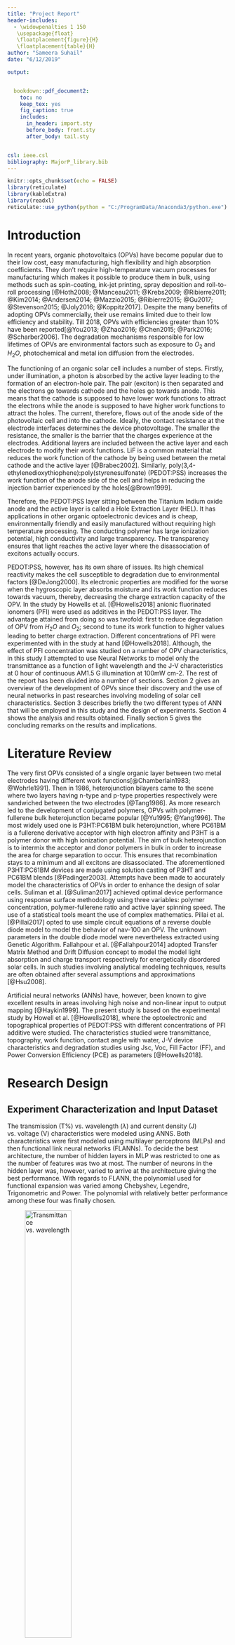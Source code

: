 ```yaml
---
title: "Project Report"
header-includes:
  - \widowpenalties 1 150
   \usepackage{float}
   \floatplacement{figure}{H}
   \floatplacement{table}{H}
author: "Sameera Suhail"
date: "6/12/2019"

output: 


  bookdown::pdf_document2:
    toc: no
    keep_tex: yes
    fig_caption: true
    includes:
      in_header: import.sty
      before_body: front.sty
      after_body: tail.sty


csl: ieee.csl
bibliography: MajorP_library.bib
---
```








```r
knitr::opts_chunk$set(echo = FALSE)
library(reticulate)
library(kableExtra)
library(readxl)
reticulate::use_python(python = "C:/ProgramData/Anaconda3/python.exe")
```



\newpage


# Introduction





In recent years, organic photovoltaics (OPVs) have become popular due to their low cost, easy manufacturing, high flexibility and high absorption coefficients. They don’t require high-temperature vacuum processes for manufacturing which makes it possible to produce them in bulk, using methods such as spin-coating, ink-jet printing, spray deposition and roll-to-roll processing [@Hoth2008; @Manceau2011; @Krebs2009; @Ribierre2011; @Kim2014; @Andersen2014; @Mazzio2015; @Ribierre2015; @Gu2017; @Stevenson2015; @Joly2016; @Koppitz2017]. Despite the many benefits of adopting OPVs commercially, their use remains limited due to their low efficiency and stability. Till 2018, OPVs with efficiencies greater than 10% have been reported[@You2013; @Zhao2016; @Chen2015; @Park2016; @Scharber2006]. The degradation mechanisms responsible for low lifetimes of OPVs are environmental factors such as exposure to $O_2$ and $H_2O$, photochemical and metal ion diffusion from the electrodes.


The functioning of an organic solar cell includes a number of steps. Firstly, under illumination, a photon is absorbed by the active layer leading to the formation of an electron-hole pair. The pair (exciton) is then separated and the electrons go towards cathode and the holes go towards anode. This means that the cathode is supposed to have lower work functions to attract the electrons while the anode is supposed to have higher work functions to attract the holes. The current, therefore, flows out of the anode side of the photovoltaic cell and into the cathode. Ideally, the contact resistance at the electrode interfaces determines the device photovoltage. The smaller the resistance, the smaller is the barrier that the charges experience at the electrodes. Additional layers are included between the active layer and each electrode to modify their work functions. LiF is a common material that reduces the work function of the cathode by being used between the metal cathode and the active layer [@Brabec2002]. Similarly, poly(3,4-ethylenedioxythiophene):poly(styrenesulfonate) (PEDOT:PSS) increases the work function of the anode side of the cell and helps in reducing the injection barrier experienced by the holes[@Brown1999].


Therefore, the PEDOT:PSS layer sitting between the Titanium Indium oxide anode and the active layer is called a Hole Extraction Layer (HEL). It has applications in other organic optoelectronic devices and is cheap, environmentally friendly and easily manufactured without requiring high temperature processing. The conducting polymer has large ionization potential, high conductivity and large transparency. The transparency ensures that light reaches the active layer where the disassociation of excitons actually occurs.


PEDOT:PSS, however, has its own share of issues. Its high chemical reactivity makes the cell susceptible to degradation due to environmental factors [@DeJong2000]. Its electronic properties are modified for the worse when the hygroscopic layer absorbs moisture and its work function reduces towards vacuum, thereby, decreasing the charge extraction capacity of the OPV. In the study by Howells et al. [@Howells2018] anionic fluorinated ionomers (PFI) were used as additives in the PEDOT:PSS layer. The advantage attained from doing so was twofold: first to reduce degradation of OPV from $H_2O$ and $O_2$; second to tune its work function to higher values leading to better charge extraction. Different concentrations of PFI were experimented with in the study at hand [@Howells2018]. Although, the effect of PFI concentration was studied on a number of OPV characteristics, in this study I attempted to use Neural Networks to model only the transmittance as a function of light wavelength and the J-V characteristics at 0 hour of continuous AM1.5 G illumination at 100mW cm-2.
The rest of the report has been divided into a number of sections. Section 2 gives an overview of the development of OPVs since their discovery and the use of neural networks in past researches involving modeling of solar cell characteristics. Section 3 describes briefly the two different types of ANN that will be employed in this study and the design of experiments. Section 4 shows the analysis and results obtained. Finally section 5 gives the concluding remarks on the results and implications.


# Literature Review
The very first OPVs consisted of a single organic layer between two metal electrodes having different work functions[@Chamberlain1983; @Wohrle1991]. Then in 1986, heterojunction bilayers came to the scene where two layers having n-type and p-type properties respectively were sandwiched between the two electrodes [@Tang1986]. As more research led to the development of conjugated polymers, OPVs with polymer-fullerene bulk heterojunction became popular [@Yu1995; @Yang1996]. The most widely used one is P3HT:PC61BM bulk heterojunction, where PC61BM is a fullerene derivative acceptor with high electron affinity and P3HT is a polymer donor with high ionization potential. The aim of bulk heterojunction  is to intermix the acceptor and donor polymers in bulk in order to increase the area for charge separation to occur. This ensures that recombination stays to a minimum and all excitons are disassociated. The aforementioned P3HT:PC61BM devices are made using solution casting of P3HT and PC61BM blends [@Padinger2003]. 
Attempts have been made to accurately model the characteristics of OPVs in order to enhance the design of solar cells. Suliman et al. [@Suliman2017] achieved optimal device performance using response surface methodology using three variables: polymer concentration, polymer-fullerene ratio and active layer spinning speed. The use of a statistical tools meant the use of complex mathematics. Pillai et al. [@Pillai2017] opted to use simple circuit equations of a reverse double diode model to model the behavior of nav-100 an OPV. The unknown parameters in the double diode model were nevertheless extracted using Genetic Algorithm. Fallahpour et al. [@Fallahpour2014] adopted Transfer Matrix Method and Drift Diffusion concept to model the model light absorption and charge transport respectively for energetically disordered solar cells. In such studies involving analytical modeling techniques, results are often obtained after several assumptions and approximations [@Hsu2008]. 


Artificial neural networks (ANNs) have, however, been known to give excellent results in areas involving high noise and non-linear input to output mapping [@Haykin1999]. The present study is based on the experimental study by Howell et al. [@Howells2018], where the optoelectronic and topographical properties of PEDOT:PSS with different concentrations of PFI additive were studied. The characteristics studied were transmittance, topography, work function, contact angle with water, J-V device characteristics and degradation studies using Jsc, Voc, Fill Factor (FF), and Power Conversion Efficiency (PCE) as parameters [@Howells2018]. 


# Research Design

## Experiment Characterization and Input Dataset
The transmission (T%) vs. wavelength ($\lambda$) and current density (J) vs. voltage (V) characteristics were modeled using ANNS. Both characteristics were first modeled using multilayer perceptrons (MLPs) and then functional link neural networks (FLANNs). To decide the best architecture, the number of hidden layers in MLP was restricted to one as the number of features was two at most. The number of neurons in the hidden layer was, however, varied to arrive at the architecture giving the best performance. With regards to FLANN, the polynomial used for functional expansion was varied among Chebyshev, Legendre, Trigonometric and Power. The polynomial with relatively better performance among these four was finally chosen. 

![Transmittance vs. wavelength \label{fig:transfig}](images\trans.jpg){ width=50% }









![Current Density vs. Voltage \label{fig:JVfig}](images\JV.jpg){ width=50% }





The two characteristics obtained experimentally in the parent study are shown in Figures \ref{fig:transfig} and \ref{fig:JVfig}.



The experiments for each characteristic were divided into two: one with a single input and a single output and the other one with two inputs (second one being the concentration of PFI) and one output. 

![Experiment Design \label{fig:blocks}](images\block.jpg){ width=100% }

Thus, depending on whether the characteristic is T% vs. $\lambda$ or J vs. V, the experiments were designed as shown in Figure \ref{fig:blocks}.


For the single-input experiments, the ANN is trained and tested using data corresponding to any one PFI concentration. The best-architecture is found using that concentration and the final ANN is used on the data for other concentrations. For the two-input experiments, all available data points are used for training and testing to find the best architecture. To judge the reliability of the final ANN, a new PFI concentration is given to the ANN to predict its transmittance/current density. True output values for this concentration are not known and therefore it is not possible to use performance metrics such as mean absolute error (MAE) etc. to judge its performance numerically. However, the graph corresponding to the new concentration is plotted on the existing figure obtained experimentally. The position of the new line with respect to other concentrations’ lines gives a rough idea about the accuracy and reliability of the ANN.


The numbers of samples to ANN for single-input experiments are between 26 and 27, while for two-input experiments they are 100 for J vs. V and 162 for T% vs. $\lambda$ respectively. In the case of FLANN, each feature was expanded into five features using a polynomial. The relatively low numbers of samples were split for training and testing into 70% and 30% of the total samples. This meant that the ANN was trained with as low as 19 samples. This limited the ANN from having a vast pool of examples to learn from.



## Multilayer Perceptron
Multilayer perceptrons are neural networks with one or more hidden layers between the input layer and output layer. Each layer is composed of a number of nodes or neurons which are processing units for the data they receive from the previous layer. The input layer doesn’t have a preceding layer and therefore accepts the data samples directly and has neurons equal to the number of features in the dataset. The neurons in the subsequent layers are connected to the previous layers’ neurons with connecting links, each associated with a number called weight. The weight multiples the output of a neuron and gives the multiplied value as an input to the next neuron, which then modifies the input according to its activation function.


![Multilayer Perceptron \label{fig:mlp}](images\mlp.jpg){ width=50% }

Figure \ref{fig:mlp} shows the general architecture of an ANN. A fully connected neuron network has no broken links between any two layers. The more number of features and more complex the pattern to be learned, the greater number of layers and neurons may be required. 
The neural network learns during the training phase where it accepts the training samples and outputs the predicted values using a set of randomly assigned weights. The predicted values are compared with the true values and the errors are used to slightly modify the weights. The network again outputs some values to be compared with true values, and to be used to again modify the weights in the direction of error reduction. This iterative process employs back propagation algorithm and stops when the network has converged i.e. the predicted and true values come sufficiently close numerically.

A number of training algorithms exist that can optimize the performance function. These optimizers are based on either the gradient of network performance or the Jacobian of errors. Modifications in these two classes of backpropagation algorithms result in a number of possible optimizers.


## Functional Link Neural Network
Functional link neural networks are single-neuron neural networks that have an additional block preceding the neuron for the purpose of functionally expanding the initial features. The number of features being supplied to the neuron increases by a factor equal to the number of polynomials being used for functional expansion. FLANNs are based on the Cover theorem which states that projecting the features into a higher dimensional space increases the probability of linearly separating the training samples. 

Therefore, if the input vector is: 


\begin{equation}
X = [x_1, x_2, \ldots x_n] \label{eq:vectoreq}
\end{equation}

Functional expansion will expand each individual variable of a sample into k variables. The final number of inputs to the neuron will then be $nk$

![Functional Link Neural Network \label{fig:flann}](images\flann.jpg){ width=100% }


Figure \ref{fig:flann} shows each of the two inputs being expanded by the means of functions $f_i$ where $i \in [0,1, \ldots k-1]$. In the present study, the functions used are Chebyshev, Legendre, Power and Trigonometric as given in Equations \ref{eq:Chebyshev}, \ref{eq:Legendre}, \ref{eq:power} and \ref{eq:Trig} respectively

\begin{equation}
X_i=[1,x_i,( 2x_i^2-1),( 4x_i^3-3x_i ),( 8x_i^4-8x_i^2+1)] \label{eq:Chebyshev}
\end{equation}


\begin{equation}
X_i=[1,x_i,( 3x_i^2-1)/2,( 5x_i^3-3x_i)/2,( 35x_i^4-30x_i^2+3)/8] \label{eq:Legendre}
\end{equation}


\begin{equation}
X_i=[1,x_i,x_i^2,x_i^3,x_i^4]\label{eq:power}
\end{equation}

\begin{equation}
X_i=[x_i,\cos x_i, \sin x_i,\cos 2\pi x_i,\sin 2\pi x_i] \label{eq:Trig}
\end{equation}


The purpose of using FLANNs is to reduce training time and make the prediction more computationally efficient. 


## Complexity Comaprison of FLANN and MLP
The complexity of FLANN is lower than that of MLP. The greater the difference in network sizes of MLP and FLANN, the greater will be the reduction in complexity. The steps that each epoch will undergo in the training process are:


* Feedforward calculations to produce the output
* Error Calculations for each layer
* Modification of weights and biases during backpropagation



To mathematically compare the computational complexities of MLP and FLANN, consider a FLANN with architecture ${G-K}$ where G is the number of input variables to the neuron and K is the number of outputs (one in this study). For the same prediction problem, the corresponding MLP has an architecture ${H-I-K}$ where H is the reduced number of input variables prior to functional expansion, I is the number of neurons in the hidden layer and K is the same as described above i.e. the number of outputs.




```r
df <- read_excel("TableCC.xlsx",
                            sheet = 1)
knitr::kable(df, caption="Computational Complexity")%>% row_spec(0,bold=TRUE) %>% 
kable_styling()

```

The comparison has been shown in Table \ref{tab:CompComplex}












\clearpage




# Results and Analysis




## Trasmittance Experiment 1.1

This experiment involved training the neural network with just the wavelengths and predicting the transmittance (%). The initial training was done on data corresponding to PFI concentration equal to 13.4. This training results were used to find the best architecture in terms if lowest Mean Squared Error (MSE), highest R squared and lowest training times. Since choosing an architecture by training the network just once isn’t reliable, the training was done repeatedly 100 times. The MSEs, R squared values and the training times were then averaged over 100 ensembles. The results are recorded in Table \ref{tab:tableT1Nh}. 





```python

import pandas as pd
transmit_1_1 = pd.read_excel("Pickle_files/Transmittance/dataout/exp1_1/Ynew_performances_1_1 excel.xlsx", sheet_name= 'Sheet2')

```


```r
knitr::kable(py$transmit_1_1,digits = c(1,2,2,2,3,2), caption="Performance of MLP with varying number of neurons") %>%
kable_styling(latex_options = "scale_down",font_size = 10) %>%
row_spec(which(py$transmit_1_1$Nh ==8), bold = T, color = "white", background = "red")
```






As can be seen, 8 neurons is an appropriate choice, given that it gives appreciably low MSEs in a comparatively low training time. Using the ${1-8-1}$ architecture, its performance for concentration 13.4 in shown in Figure \ref{fig:transmitplot134}.



```python
import os
import pandas as pd

os.environ['QT_QPA_PLATFORM_PLUGIN_PATH'] = 'C:/ProgramData/Anaconda3/Library/plugins/platforms'

from Tutility import make_norm, make_unnorm
import matplotlib.pyplot as plt

import pickle
pklfile = open(file ="Pickle_files/Transmittance/dataout/exp1_1/train_learned8feature13_4.pkl",mode="rb")
obj=pickle.load(pklfile)
pklfile.close()


_ = plt.figure(figsize=(6,3))

_ = plt.subplot(1,2,1)

ytest_pd= pd.DataFrame(obj["ytest"], columns=["target13_4"])
ytest_unnorm= make_unnorm(ytest_pd, obj["norm_lims"])


yhat_pd= pd.DataFrame(obj["yhat"], columns=["target13_4"])
yhat_unnorm= make_unnorm(yhat_pd, obj["norm_lims"])


_ = plt.plot(ytest_unnorm, 'bs', label='True Value') 
_ = plt.plot(yhat_unnorm, 'r^', label='Predicted Value') 
_ = plt.legend()
#    t = np.arange(0, len(ytest_unnormed), 1)
#    plt.xticks(t)
_ = plt.grid(which='both', axis = 'both')
_ = plt.xlabel('Test Samples',fontsize=10)
_ = plt.ylabel('T%', fontsize=10)
#plt.suptitle('Transmittance Prediction of Test Samples',fontsize=20)
_ = plt.title('A', fontsize=10)

#plt.suptitle('Transmittance Prediction of Test Samples',fontsize=20)


_ = plt.subplot(1,2,2)
ytrain_pd= pd.DataFrame(obj["ytrain"], columns=["target13_4"])
ytrain_unnorm= make_unnorm(ytrain_pd, obj["norm_lims"])


ytrain_out_pd= pd.DataFrame(obj["ytrain_out"], columns=["target13_4"])
ytrain_out_unnorm= make_unnorm(ytrain_out_pd, obj["norm_lims"])


_ = plt.plot(ytrain_unnorm, 'bs', label='True Value') 
_ = plt.plot(ytrain_out_unnorm, 'r^', label='Predicted Value') 
_ = plt.legend()

_ = plt.grid(which='both', axis = 'both')
_ = plt.xlabel('Train Samples',fontsize=10)
_ = plt.ylabel('T%', fontsize=10)
_ = plt.title('B', fontsize=10)
#plt.suptitle('Transmittance Prediction of Train Samples',fontsize=20)
_ = plt.tight_layout()
_ = plt.show();


```




The performances on other concentrations are plotted in Figures \ref{fig:transmitplot0}, \ref{fig:transmitplot1}, \ref{fig:transmitplot25}, \ref{fig:transmitplot6} and \ref{fig:transmitplot30} for PFI concentrations 0, 1, 2.5, 6 and 30 respectively. This gives an idea for the overall performance of the network for any given concentration.



```python
import os
import pandas as pd

os.environ['QT_QPA_PLATFORM_PLUGIN_PATH'] = 'C:/ProgramData/Anaconda3/Library/plugins/platforms'

from Tutility import make_norm, make_unnorm
import matplotlib.pyplot as plt

import pickle
pklfile = open(file ="Pickle_files/Transmittance/dataout/exp1_1/train_learned8feature0.pkl",mode="rb")
obj=pickle.load(pklfile)
pklfile.close()


_ = plt.figure(figsize=(6,3))

_ = plt.subplot(1,2,1)

ytest_pd= pd.DataFrame(obj["ytest"], columns=["target0"])
ytest_unnorm= make_unnorm(ytest_pd, obj["norm_lims"])


yhat_pd= pd.DataFrame(obj["yhat"], columns=["target0"])
yhat_unnorm= make_unnorm(yhat_pd, obj["norm_lims"])


_ = plt.plot(ytest_unnorm, 'bs', label='True Value') 
_ = plt.plot(yhat_unnorm, 'r^', label='Predicted Value') 
_ = plt.legend()
#    t = np.arange(0, len(ytest_unnormed), 1)
#    plt.xticks(t)
_ = plt.grid(which='both', axis = 'both')
_ = plt.xlabel('Test Samples',fontsize=10)
_ = plt.ylabel('T%', fontsize=10)
#plt.suptitle('Transmittance Prediction of Test Samples',fontsize=20)
_ = plt.title('A', fontsize=10)

#plt.suptitle('Transmittance Prediction of Test Samples',fontsize=20)


_ = plt.subplot(1,2,2)
ytrain_pd= pd.DataFrame(obj["ytrain"], columns=["target0"])
ytrain_unnorm= make_unnorm(ytrain_pd, obj["norm_lims"])


ytrain_out_pd= pd.DataFrame(obj["ytrain_out"], columns=["target0"])
ytrain_out_unnorm= make_unnorm(ytrain_out_pd, obj["norm_lims"])


_ = plt.plot(ytrain_unnorm, 'bs', label='True Value') 
_ = plt.plot(ytrain_out_unnorm, 'r^', label='Predicted Value') 
_ = plt.legend()

_ = plt.grid(which='both', axis = 'both')
_ = plt.xlabel('Train Samples',fontsize=10)
_ = plt.ylabel('T%', fontsize=10)
_ = plt.title('B', fontsize=10)
#plt.suptitle('Transmittance Prediction of Train Samples',fontsize=20)
_ = plt.tight_layout()
_ = plt.show();


```



```python
import os
import pandas as pd

os.environ['QT_QPA_PLATFORM_PLUGIN_PATH'] = 'C:/ProgramData/Anaconda3/Library/plugins/platforms'

from Tutility import make_norm, make_unnorm
import matplotlib.pyplot as plt

import pickle
pklfile = open(file ="Pickle_files/Transmittance/dataout/exp1_1/train_learned8feature1.pkl",mode="rb")
obj=pickle.load(pklfile)
pklfile.close()


_ = plt.figure(figsize=(6,3))

_ = plt.subplot(1,2,1)

ytest_pd= pd.DataFrame(obj["ytest"], columns=["target1"])
ytest_unnorm= make_unnorm(ytest_pd, obj["norm_lims"])


yhat_pd= pd.DataFrame(obj["yhat"], columns=["target1"])
yhat_unnorm= make_unnorm(yhat_pd, obj["norm_lims"])


_ = plt.plot(ytest_unnorm, 'bs', label='True Value') 
_ = plt.plot(yhat_unnorm, 'r^', label='Predicted Value') 
_ = plt.legend()
#    t = np.arange(0, len(ytest_unnormed), 1)
#    plt.xticks(t)
_ = plt.grid(which='both', axis = 'both')
_ = plt.xlabel('Test Samples',fontsize=10)
_ = plt.ylabel('T%', fontsize=10)
#plt.suptitle('Transmittance Prediction of Test Samples',fontsize=20)
_ = plt.title('A', fontsize=10)

#plt.suptitle('Transmittance Prediction of Test Samples',fontsize=20)


_ = plt.subplot(1,2,2)
ytrain_pd= pd.DataFrame(obj["ytrain"], columns=["target1"])
ytrain_unnorm= make_unnorm(ytrain_pd, obj["norm_lims"])


ytrain_out_pd= pd.DataFrame(obj["ytrain_out"], columns=["target1"])
ytrain_out_unnorm= make_unnorm(ytrain_out_pd, obj["norm_lims"])


_ = plt.plot(ytrain_unnorm, 'bs', label='True Value') 
_ = plt.plot(ytrain_out_unnorm, 'r^', label='Predicted Value') 
_ = plt.legend()

_ = plt.grid(which='both', axis = 'both')
_ = plt.xlabel('Train Samples',fontsize=10)
_ = plt.ylabel('T%', fontsize=10)
_ = plt.title('B', fontsize=10)
#plt.suptitle('Transmittance Prediction of Train Samples',fontsize=20)
_ = plt.tight_layout()
_ = plt.show();


```



```python
import os
import pandas as pd

os.environ['QT_QPA_PLATFORM_PLUGIN_PATH'] = 'C:/ProgramData/Anaconda3/Library/plugins/platforms'

from Tutility import make_norm, make_unnorm
import matplotlib.pyplot as plt

import pickle
pklfile = open(file ="Pickle_files/Transmittance/dataout/exp1_1/train_learned8feature2_5.pkl",mode="rb")
obj=pickle.load(pklfile)
pklfile.close()


_ = plt.figure(figsize=(6,3))

_ = plt.subplot(1,2,1)

ytest_pd= pd.DataFrame(obj["ytest"], columns=["target2_5"])
ytest_unnorm= make_unnorm(ytest_pd, obj["norm_lims"])


yhat_pd= pd.DataFrame(obj["yhat"], columns=["target2_5"])
yhat_unnorm= make_unnorm(yhat_pd, obj["norm_lims"])


_ = plt.plot(ytest_unnorm, 'bs', label='True Value') 
_ = plt.plot(yhat_unnorm, 'r^', label='Predicted Value') 
_ = plt.legend()
#    t = np.arange(0, len(ytest_unnormed), 1)
#    plt.xticks(t)
_ = plt.grid(which='both', axis = 'both')
_ = plt.xlabel('Test Samples',fontsize=10)
_ = plt.ylabel('T%', fontsize=10)
#plt.suptitle('Transmittance Prediction of Test Samples',fontsize=20)
_ = plt.title('A', fontsize=10)

#plt.suptitle('Transmittance Prediction of Test Samples',fontsize=20)


_ = plt.subplot(1,2,2)
ytrain_pd= pd.DataFrame(obj["ytrain"], columns=["target2_5"])
ytrain_unnorm= make_unnorm(ytrain_pd, obj["norm_lims"])


ytrain_out_pd= pd.DataFrame(obj["ytrain_out"], columns=["target2_5"])
ytrain_out_unnorm= make_unnorm(ytrain_out_pd, obj["norm_lims"])


_ = plt.plot(ytrain_unnorm, 'bs', label='True Value') 
_ = plt.plot(ytrain_out_unnorm, 'r^', label='Predicted Value') 
_ = plt.legend()

_ = plt.grid(which='both', axis = 'both')
_ = plt.xlabel('Train Samples',fontsize=10)
_ = plt.ylabel('T%', fontsize=10)
_ = plt.title('B', fontsize=10)
#plt.suptitle('Transmittance Prediction of Train Samples',fontsize=20)
_ = plt.tight_layout()
_ = plt.show();


```



```python
import os
import pandas as pd

os.environ['QT_QPA_PLATFORM_PLUGIN_PATH'] = 'C:/ProgramData/Anaconda3/Library/plugins/platforms'

from Tutility import make_norm, make_unnorm
import matplotlib.pyplot as plt

import pickle
pklfile = open(file ="Pickle_files/Transmittance/dataout/exp1_1/train_learned8feature6.pkl",mode="rb")
obj=pickle.load(pklfile)
pklfile.close()


_ = plt.figure(figsize=(6,3))

_ = plt.subplot(1,2,1)

ytest_pd= pd.DataFrame(obj["ytest"], columns=["target6"])
ytest_unnorm= make_unnorm(ytest_pd, obj["norm_lims"])


yhat_pd= pd.DataFrame(obj["yhat"], columns=["target6"])
yhat_unnorm= make_unnorm(yhat_pd, obj["norm_lims"])


_ = plt.plot(ytest_unnorm, 'bs', label='True Value') 
_ = plt.plot(yhat_unnorm, 'r^', label='Predicted Value') 
_ = plt.legend()
#    t = np.arange(0, len(ytest_unnormed), 1)
#    plt.xticks(t)
_ = plt.grid(which='both', axis = 'both')
_ = plt.xlabel('Test Samples',fontsize=10)
_ = plt.ylabel('T%', fontsize=10)
#plt.suptitle('Transmittance Prediction of Test Samples',fontsize=20)
_ = plt.title('A', fontsize=10)

#plt.suptitle('Transmittance Prediction of Test Samples',fontsize=20)


_ = plt.subplot(1,2,2)
ytrain_pd= pd.DataFrame(obj["ytrain"], columns=["target6"])
ytrain_unnorm= make_unnorm(ytrain_pd, obj["norm_lims"])


ytrain_out_pd= pd.DataFrame(obj["ytrain_out"], columns=["target6"])
ytrain_out_unnorm= make_unnorm(ytrain_out_pd, obj["norm_lims"])


_ = plt.plot(ytrain_unnorm, 'bs', label='True Value') 
_ = plt.plot(ytrain_out_unnorm, 'r^', label='Predicted Value') 
_ = plt.legend()

_ = plt.grid(which='both', axis = 'both')
_ = plt.xlabel('Train Samples',fontsize=10)
_ = plt.ylabel('T%', fontsize=10)
_ = plt.title('B', fontsize=10)
#plt.suptitle('Transmittance Prediction of Train Samples',fontsize=20)
_ = plt.tight_layout()
_ = plt.show();


```




```python
import os
import pandas as pd

os.environ['QT_QPA_PLATFORM_PLUGIN_PATH'] = 'C:/ProgramData/Anaconda3/Library/plugins/platforms'

from Tutility import make_norm, make_unnorm
import matplotlib.pyplot as plt

import pickle
pklfile = open(file ="Pickle_files/Transmittance/dataout/exp1_1/train_learned8feature30.pkl",mode="rb")
obj=pickle.load(pklfile)
pklfile.close()


_ = plt.figure(figsize=(6,3))

_ = plt.subplot(1,2,1)

ytest_pd= pd.DataFrame(obj["ytest"], columns=["target30"])
ytest_unnorm= make_unnorm(ytest_pd, obj["norm_lims"])


yhat_pd= pd.DataFrame(obj["yhat"], columns=["target30"])
yhat_unnorm= make_unnorm(yhat_pd, obj["norm_lims"])


_ = plt.plot(ytest_unnorm, 'bs', label='True Value') 
_ = plt.plot(yhat_unnorm, 'r^', label='Predicted Value') 
_ = plt.legend()
#    t = np.arange(0, len(ytest_unnormed), 1)
#    plt.xticks(t)
_ = plt.grid(which='both', axis = 'both')
_ = plt.xlabel('Test Samples',fontsize=10)
_ = plt.ylabel('T%', fontsize=10)
#plt.suptitle('Transmittance Prediction of Test Samples',fontsize=20)
_ = plt.title('A', fontsize=10)

#plt.suptitle('Transmittance Prediction of Test Samples',fontsize=20)


_ = plt.subplot(1,2,2)
ytrain_pd= pd.DataFrame(obj["ytrain"], columns=["target30"])
ytrain_unnorm= make_unnorm(ytrain_pd, obj["norm_lims"])


ytrain_out_pd= pd.DataFrame(obj["ytrain_out"], columns=["target30"])
ytrain_out_unnorm= make_unnorm(ytrain_out_pd, obj["norm_lims"])


_ = plt.plot(ytrain_unnorm, 'bs', label='True Value') 
_ = plt.plot(ytrain_out_unnorm, 'r^', label='Predicted Value') 
_ = plt.legend()

_ = plt.grid(which='both', axis = 'both')
_ = plt.xlabel('Train Samples',fontsize=10)
_ = plt.ylabel('T%', fontsize=10)
_ = plt.title('B', fontsize=10)
#plt.suptitle('Transmittance Prediction of Train Samples',fontsize=20)
_ = plt.tight_layout()
_ = plt.show();


```


\newpage






## Transmittance Experiment 1.2



The exact same experiment was repeated but this time using FLANN. The first step was to choose the better performing FLANN polynomial from among Chebyshev, Legendre, Power and Trigonometric, each having 5 polynomials. The bar charts given in Figure \ref{fig:transflannbar} show the performance of each FLANN polynomial in terms of average MSE and average training time over 100 ensembles. Chebyshev was chosen as it gave the most negative MSE in dB (lowest absolute value of MSE). 


```python

import os

import matplotlib.pyplot as plt
import pandas as pd

os.environ['QT_QPA_PLATFORM_PLUGIN_PATH'] = 'C:/ProgramData/Anaconda3/Library/plugins/platforms'

T_FLANN_poly_1_1 = pd.read_excel("Pickle_files/Transmittance_FLANN/flann_poly_1_1.xlsx", sheet_name= 'Sheet2')

_ = plt.figure(figsize=(6,3))

fig,AX = plt.subplots(1, 2, sharex=False, sharey=False)

for ax in AX.flatten():
    for label in ax.get_xticklabels():
        label.set_rotation(45)

#fig, ax1 = plt.subplots(1,1)
_ = AX[0].bar(T_FLANN_poly_1_1["Polynomial"], T_FLANN_poly_1_1["Test dB"])
_ = AX[0].invert_yaxis()
_ = AX[0].set_xlabel('Polynomials',fontsize=10)
_ = AX[0].set_ylabel('Overall MSE (dB)', fontsize=10)
_ = AX[0].set_title('A')
#_ = plt.title('A', fontsize=10)


#fig, ax1 = plt.subplots(1,1)
_ = AX[1].bar(T_FLANN_poly_1_1["Polynomial"], T_FLANN_poly_1_1["Avg. Train Time (seconds)"])

_ = AX[1].set_xlabel('Polynomials',fontsize=10)
_ = AX[1].set_ylabel('Average Train Time (seconds)', fontsize=10)
_ = AX[1].set_title('B')
#_ = plt.title('B', fontsize=10)
_ = plt.ylim(1.0,1.2)
_ = plt.tight_layout()
_ = plt.show();



```





As in the case of MLP, the FLANN performance on PFI concentration 13.4, which is the concentration used to make the bar charts, is shown in  \ref{fig:transmitflannplot134}.


```python
import os
import pandas as pd

os.environ['QT_QPA_PLATFORM_PLUGIN_PATH'] = 'C:/ProgramData/Anaconda3/Library/plugins/platforms'

from Tutility_flann import make_norm, make_unnorm


import pickle
pklfile = open(file ="Pickle_files/Transmittance_FLANN/chebyshev/dataout/exp1_1/feature13_4FLANN_transmit_1_1.pkl",mode="rb")

#pklfile = open(file= "feature13_4FLANN_transmit_1_1.pkl", mode = "rb")
obj=pickle.load(pklfile)
pklfile.close()

_ = plt.figure(figsize=(6,3))

_ = plt.subplot(1,2,1)

ytest_pd= pd.DataFrame(obj["ytest"], columns=["target13_4"])
ytest_unnorm= make_unnorm(ytest_pd, obj["norm_lims"])


yhat_pd= pd.DataFrame(obj["yhat"], columns=["target13_4"])
yhat_unnorm= make_unnorm(yhat_pd, obj["norm_lims"])


_ = plt.plot(ytest_unnorm, 'bs', label='True Value') 
_ = plt.plot(yhat_unnorm, 'r^', label='Predicted Value') 
_ = plt.legend()
#    t = np.arange(0, len(ytest_unnormed), 1)
#    plt.xticks(t)
_ = plt.grid(which='both', axis = 'both')
_ = plt.xlabel('Test Samples',fontsize=10)
_ = plt.ylabel('T%', fontsize=10)
#plt.suptitle('Transmittance Prediction of Test Samples',fontsize=20)
_ = plt.title('A', fontsize=10)

#plt.suptitle('Transmittance Prediction of Test Samples',fontsize=20)


_ = plt.subplot(1,2,2)
ytrain_pd= pd.DataFrame(obj["ytrain"], columns=["target13_4"])
ytrain_unnorm= make_unnorm(ytrain_pd, obj["norm_lims"])


ytrain_out_pd= pd.DataFrame(obj["ytrain_out"], columns=["target13_4"])
ytrain_out_unnorm= make_unnorm(ytrain_out_pd, obj["norm_lims"])


_ = plt.plot(ytrain_unnorm, 'bs', label='True Value') 
_ = plt.plot(ytrain_out_unnorm, 'r^', label='Predicted Value') 
_ = plt.legend()

_ = plt.grid(which='both', axis = 'both')
_ = plt.xlabel('Train Samples',fontsize=10)
_ = plt.ylabel('T%', fontsize=10)
_ = plt.title('B', fontsize=10)
#plt.suptitle('Transmittance Prediction of Train Samples',fontsize=20)
_ = plt.tight_layout()
_ = plt.show();
```


The performance on other concentrations are shown in Figures \ref{fig:transmitflannplot0}, \ref{fig:transmitflannplot1}, \ref{fig:transmitflannplot25}, \ref{fig:transmitflannplot6} and \ref{fig:transmitflannplot30} for concentration 0, 1, 2.5, 6 and 30 respectively.


```python
import os
import pandas as pd

os.environ['QT_QPA_PLATFORM_PLUGIN_PATH'] = 'C:/ProgramData/Anaconda3/Library/plugins/platforms'

from Tutility_flann import make_norm, make_unnorm


import pickle
pklfile = open(file ="Pickle_files/Transmittance_FLANN/chebyshev/dataout/exp1_1/feature0FLANN_transmit_1_1.pkl",mode="rb")

#pklfile = open(file= "feature13_4FLANN_transmit_1_1.pkl", mode = "rb")
obj=pickle.load(pklfile)
pklfile.close()

_ = plt.figure(figsize=(6,3))

_ = plt.subplot(1,2,1)

ytest_pd= pd.DataFrame(obj["ytest"], columns=["target0"])
ytest_unnorm= make_unnorm(ytest_pd, obj["norm_lims"])


yhat_pd= pd.DataFrame(obj["yhat"], columns=["target0"])
yhat_unnorm= make_unnorm(yhat_pd, obj["norm_lims"])


_ = plt.plot(ytest_unnorm, 'bs', label='True Value') 
_ = plt.plot(yhat_unnorm, 'r^', label='Predicted Value') 
_ = plt.legend()
#    t = np.arange(0, len(ytest_unnormed), 1)
#    plt.xticks(t)
_ = plt.grid(which='both', axis = 'both')
_ = plt.xlabel('Test Samples',fontsize=10)
_ = plt.ylabel('T%', fontsize=10)
#plt.suptitle('Transmittance Prediction of Test Samples',fontsize=20)
_ = plt.title('A', fontsize=10)

#plt.suptitle('Transmittance Prediction of Test Samples',fontsize=20)


_ = plt.subplot(1,2,2)
ytrain_pd= pd.DataFrame(obj["ytrain"], columns=["target0"])
ytrain_unnorm= make_unnorm(ytrain_pd, obj["norm_lims"])


ytrain_out_pd= pd.DataFrame(obj["ytrain_out"], columns=["target0"])
ytrain_out_unnorm= make_unnorm(ytrain_out_pd, obj["norm_lims"])


_ = plt.plot(ytrain_unnorm, 'bs', label='True Value') 
_ = plt.plot(ytrain_out_unnorm, 'r^', label='Predicted Value') 
_ = plt.legend()

_ = plt.grid(which='both', axis = 'both')
_ = plt.xlabel('Train Samples',fontsize=10)
_ = plt.ylabel('T%', fontsize=10)
_ = plt.title('B', fontsize=10)
#plt.suptitle('Transmittance Prediction of Train Samples',fontsize=20)
_ = plt.tight_layout()
_ = plt.show();
```





```python
import os
import pandas as pd

os.environ['QT_QPA_PLATFORM_PLUGIN_PATH'] = 'C:/ProgramData/Anaconda3/Library/plugins/platforms'

from Tutility_flann import make_norm, make_unnorm


import pickle
pklfile = open(file ="Pickle_files/Transmittance_FLANN/chebyshev/dataout/exp1_1/feature1FLANN_transmit_1_1.pkl",mode="rb")

#pklfile = open(file= "feature13_4FLANN_transmit_1_1.pkl", mode = "rb")
obj=pickle.load(pklfile)
pklfile.close()

_ = plt.figure(figsize=(6,3))

_ = plt.subplot(1,2,1)

ytest_pd= pd.DataFrame(obj["ytest"], columns=["target1"])
ytest_unnorm= make_unnorm(ytest_pd, obj["norm_lims"])


yhat_pd= pd.DataFrame(obj["yhat"], columns=["target1"])
yhat_unnorm= make_unnorm(yhat_pd, obj["norm_lims"])


_ = plt.plot(ytest_unnorm, 'bs', label='True Value') 
_ = plt.plot(yhat_unnorm, 'r^', label='Predicted Value') 
_ = plt.legend()
#    t = np.arange(0, len(ytest_unnormed), 1)
#    plt.xticks(t)
_ = plt.grid(which='both', axis = 'both')
_ = plt.xlabel('Test Samples',fontsize=10)
_ = plt.ylabel('T%', fontsize=10)
#plt.suptitle('Transmittance Prediction of Test Samples',fontsize=20)
_ = plt.title('A', fontsize=10)

#plt.suptitle('Transmittance Prediction of Test Samples',fontsize=20)


_ = plt.subplot(1,2,2)
ytrain_pd= pd.DataFrame(obj["ytrain"], columns=["target1"])
ytrain_unnorm= make_unnorm(ytrain_pd, obj["norm_lims"])


ytrain_out_pd= pd.DataFrame(obj["ytrain_out"], columns=["target1"])
ytrain_out_unnorm= make_unnorm(ytrain_out_pd, obj["norm_lims"])


_ = plt.plot(ytrain_unnorm, 'bs', label='True Value') 
_ = plt.plot(ytrain_out_unnorm, 'r^', label='Predicted Value') 
_ = plt.legend()

_ = plt.grid(which='both', axis = 'both')
_ = plt.xlabel('Train Samples',fontsize=10)
_ = plt.ylabel('T%', fontsize=10)
_ = plt.title('B', fontsize=10)
#plt.suptitle('Transmittance Prediction of Train Samples',fontsize=20)
_ = plt.tight_layout()
_ = plt.show();
```


```python
import os
import pandas as pd

os.environ['QT_QPA_PLATFORM_PLUGIN_PATH'] = 'C:/ProgramData/Anaconda3/Library/plugins/platforms'

from Tutility_flann import make_norm, make_unnorm


import pickle
pklfile = open(file ="Pickle_files/Transmittance_FLANN/chebyshev/dataout/exp1_1/feature2_5FLANN_transmit_1_1.pkl",mode="rb")

#pklfile = open(file= "feature13_4FLANN_transmit_1_1.pkl", mode = "rb")
obj=pickle.load(pklfile)
pklfile.close()

_ = plt.figure(figsize=(6,3))

_ = plt.subplot(1,2,1)

ytest_pd= pd.DataFrame(obj["ytest"], columns=["target2_5"])
ytest_unnorm= make_unnorm(ytest_pd, obj["norm_lims"])


yhat_pd= pd.DataFrame(obj["yhat"], columns=["target2_5"])
yhat_unnorm= make_unnorm(yhat_pd, obj["norm_lims"])


_ = plt.plot(ytest_unnorm, 'bs', label='True Value') 
_ = plt.plot(yhat_unnorm, 'r^', label='Predicted Value') 
_ = plt.legend()
#    t = np.arange(0, len(ytest_unnormed), 1)
#    plt.xticks(t)
_ = plt.grid(which='both', axis = 'both')
_ = plt.xlabel('Test Samples',fontsize=10)
_ = plt.ylabel('T%', fontsize=10)
#plt.suptitle('Transmittance Prediction of Test Samples',fontsize=20)
_ = plt.title('A', fontsize=10)

#plt.suptitle('Transmittance Prediction of Test Samples',fontsize=20)


_ = plt.subplot(1,2,2)
ytrain_pd= pd.DataFrame(obj["ytrain"], columns=["target2_5"])
ytrain_unnorm= make_unnorm(ytrain_pd, obj["norm_lims"])


ytrain_out_pd= pd.DataFrame(obj["ytrain_out"], columns=["target2_5"])
ytrain_out_unnorm= make_unnorm(ytrain_out_pd, obj["norm_lims"])


_ = plt.plot(ytrain_unnorm, 'bs', label='True Value') 
_ = plt.plot(ytrain_out_unnorm, 'r^', label='Predicted Value') 
_ = plt.legend()

_ = plt.grid(which='both', axis = 'both')
_ = plt.xlabel('Train Samples',fontsize=10)
_ = plt.ylabel('T%', fontsize=10)
_ = plt.title('B', fontsize=10)
#plt.suptitle('Transmittance Prediction of Train Samples',fontsize=20)
_ = plt.tight_layout()
_ = plt.show();
```


```python
import os
import pandas as pd

os.environ['QT_QPA_PLATFORM_PLUGIN_PATH'] = 'C:/ProgramData/Anaconda3/Library/plugins/platforms'

from Tutility_flann import make_norm, make_unnorm


import pickle
pklfile = open(file ="Pickle_files/Transmittance_FLANN/chebyshev/dataout/exp1_1/feature6FLANN_transmit_1_1.pkl",mode="rb")

#pklfile = open(file= "feature13_4FLANN_transmit_1_1.pkl", mode = "rb")
obj=pickle.load(pklfile)
pklfile.close()

_ = plt.figure(figsize=(6,3))

_ = plt.subplot(1,2,1)

ytest_pd= pd.DataFrame(obj["ytest"], columns=["target6"])
ytest_unnorm= make_unnorm(ytest_pd, obj["norm_lims"])


yhat_pd= pd.DataFrame(obj["yhat"], columns=["target6"])
yhat_unnorm= make_unnorm(yhat_pd, obj["norm_lims"])


_ = plt.plot(ytest_unnorm, 'bs', label='True Value') 
_ = plt.plot(yhat_unnorm, 'r^', label='Predicted Value') 
_ = plt.legend()
#    t = np.arange(0, len(ytest_unnormed), 1)
#    plt.xticks(t)
_ = plt.grid(which='both', axis = 'both')
_ = plt.xlabel('Test Samples',fontsize=10)
_ = plt.ylabel('T%', fontsize=10)
#plt.suptitle('Transmittance Prediction of Test Samples',fontsize=20)
_ = plt.title('A', fontsize=10)

#plt.suptitle('Transmittance Prediction of Test Samples',fontsize=20)


_ = plt.subplot(1,2,2)
ytrain_pd= pd.DataFrame(obj["ytrain"], columns=["target6"])
ytrain_unnorm= make_unnorm(ytrain_pd, obj["norm_lims"])


ytrain_out_pd= pd.DataFrame(obj["ytrain_out"], columns=["target6"])
ytrain_out_unnorm= make_unnorm(ytrain_out_pd, obj["norm_lims"])


_ = plt.plot(ytrain_unnorm, 'bs', label='True Value') 
_ = plt.plot(ytrain_out_unnorm, 'r^', label='Predicted Value') 
_ = plt.legend()

_ = plt.grid(which='both', axis = 'both')
_ = plt.xlabel('Train Samples',fontsize=10)
_ = plt.ylabel('T%', fontsize=10)
_ = plt.title('B', fontsize=10)
#plt.suptitle('Transmittance Prediction of Train Samples',fontsize=20)
_ = plt.tight_layout()
_ = plt.show();
```


```python
import os
import pandas as pd

os.environ['QT_QPA_PLATFORM_PLUGIN_PATH'] = 'C:/ProgramData/Anaconda3/Library/plugins/platforms'

from Tutility_flann import make_norm, make_unnorm


import pickle
pklfile = open(file ="Pickle_files/Transmittance_FLANN/chebyshev/dataout/exp1_1/feature30FLANN_transmit_1_1.pkl",mode="rb")

#pklfile = open(file= "feature13_4FLANN_transmit_1_1.pkl", mode = "rb")
obj=pickle.load(pklfile)
pklfile.close()

_ = plt.figure(figsize=(6,3))

_ = plt.subplot(1,2,1)

ytest_pd= pd.DataFrame(obj["ytest"], columns=["target30"])
ytest_unnorm= make_unnorm(ytest_pd, obj["norm_lims"])


yhat_pd= pd.DataFrame(obj["yhat"], columns=["target30"])
yhat_unnorm= make_unnorm(yhat_pd, obj["norm_lims"])


_ = plt.plot(ytest_unnorm, 'bs', label='True Value') 
_ = plt.plot(yhat_unnorm, 'r^', label='Predicted Value') 
_ = plt.legend()
#    t = np.arange(0, len(ytest_unnormed), 1)
#    plt.xticks(t)
_ = plt.grid(which='both', axis = 'both')
_ = plt.xlabel('Test Samples',fontsize=10)
_ = plt.ylabel('T%', fontsize=10)
#plt.suptitle('Transmittance Prediction of Test Samples',fontsize=20)
_ = plt.title('A', fontsize=10)

#plt.suptitle('Transmittance Prediction of Test Samples',fontsize=20)


_ = plt.subplot(1,2,2)
ytrain_pd= pd.DataFrame(obj["ytrain"], columns=["target30"])
ytrain_unnorm= make_unnorm(ytrain_pd, obj["norm_lims"])


ytrain_out_pd= pd.DataFrame(obj["ytrain_out"], columns=["target30"])
ytrain_out_unnorm= make_unnorm(ytrain_out_pd, obj["norm_lims"])


_ = plt.plot(ytrain_unnorm, 'bs', label='True Value') 
_ = plt.plot(ytrain_out_unnorm, 'r^', label='Predicted Value') 
_ = plt.legend()

_ = plt.grid(which='both', axis = 'both')
_ = plt.xlabel('Train Samples',fontsize=10)
_ = plt.ylabel('T%', fontsize=10)
_ = plt.title('B', fontsize=10)
#plt.suptitle('Transmittance Prediction of Train Samples',fontsize=20)
_ = plt.tight_layout()
_ = plt.show();
```


\newpage






## Transmittance Experiment 1.3


The second part of the experiment with transmittance had two inputs to the ANN i.e. wavelength and the concentration. That means that the ANN will be trained to predict the Transmittance (%) of PEDOT:PSS layer  given the wavelength and PFI concentration present. For this, different architectures were compared to arrive at the better performing one. The hidden layer was limited to one and the numbers of neurons were varied within it. The performance of each architecture is shown in Table \ref{tab:tableT2Nh}. The architecture with 12 neurons was chosen as it gave the lowest MSE, with similar training times as other architectures. 


```python

import pandas as pd
transmit_1_2 = pd.read_excel("Pickle_files/Transmittance/dataout/exp1_2/Ynew_performances_1_2 excel.xlsx", sheet_name= 'Sheet2')

```


```r
knitr::kable(py$transmit_1_2,digits = c(1,2,2,2,3,2), caption="Performance of MLP with varying number of neurons") %>%
kable_styling(latex_options = "scale_down",font_size = 10) %>%
row_spec(which(py$transmit_1_2$Nh ==12), bold = T, color = "white", background = "red")
```






Using the {$2-12-1$} architecture, the performance of the MLP is shown in \ref{fig:transmitplot2} for both the test and training samples. As obvious, the performance can be seen to be better on training samples compared to the testing samples as the MLP is familiar with the training dataset examples and has used them to train itself, while the testing dataset examples are new to the network.



```python
import os
import pandas as pd

os.environ['QT_QPA_PLATFORM_PLUGIN_PATH'] = 'C:/ProgramData/Anaconda3/Library/plugins/platforms'

from Tutility import make_norm, make_unnorm


import pickle
pklfile = open(file ="Pickle_files/Transmittance/dataout/exp1_2/train_learned_nh_12.pkl",mode="rb")

#pklfile = open(file= "feature13_4FLANN_transmit_1_1.pkl", mode = "rb")
obj=pickle.load(pklfile)
pklfile.close()

_ = plt.figure(figsize=(6,3))

_ = plt.subplot(1,2,1)

ytest_pd= pd.DataFrame(obj["ytest"], columns=["target"])
ytest_unnorm= make_unnorm(ytest_pd, obj["norm_lims"])


yhat_pd= pd.DataFrame(obj["yhat"], columns=["target"])
yhat_unnorm= make_unnorm(yhat_pd, obj["norm_lims"])


_ = plt.plot(ytest_unnorm, 'bs', label='True Value') 
_ = plt.plot(yhat_unnorm, 'r^', label='Predicted Value') 
_ = plt.legend()
#    t = np.arange(0, len(ytest_unnormed), 1)
#    plt.xticks(t)
_ = plt.grid(which='both', axis = 'both')
_ = plt.xlabel('Test Samples',fontsize=10)
_ = plt.ylabel('T%', fontsize=10)
#plt.suptitle('Transmittance Prediction of Test Samples',fontsize=20)
_ = plt.title('A', fontsize=10)

#plt.suptitle('Transmittance Prediction of Test Samples',fontsize=20)


_ = plt.subplot(1,2,2)
ytrain_pd= pd.DataFrame(obj["ytrain"], columns=["target"])
ytrain_unnorm= make_unnorm(ytrain_pd, obj["norm_lims"])


ytrain_out_pd= pd.DataFrame(obj["ytrain_out"], columns=["target"])
ytrain_out_unnorm= make_unnorm(ytrain_out_pd, obj["norm_lims"])


_ = plt.plot(ytrain_unnorm, 'bs', label='True Value') 
_ = plt.plot(ytrain_out_unnorm, 'r^', label='Predicted Value') 
_ = plt.legend()

_ = plt.grid(which='both', axis = 'both')
_ = plt.xlabel('Train Samples',fontsize=10)
_ = plt.ylabel('T%', fontsize=10)
_ = plt.title('B', fontsize=10)
#plt.suptitle('Transmittance Prediction of Train Samples',fontsize=20)
_ = plt.tight_layout()
_ = plt.show();
```





One possible application for such a network can be to predict the transmittance of the PEDOT:PSS layer with a specific PFI concentration prior to manufacturing the layer. The optical characteristics, if known beforehand, can assist in assessing the usefulness of the PEDOT:PSS layer in the practical applications at hand. With this in mind, the MLP was provided a new unknown concentration and wavelength values in the range given in Figure \ref{fig:transfig}. The two PFI concentrations of 29 and 15 were chosen because of their numerical closeness to the already known concentrations of 30 and 13.4 respectively. This allowed the plotting of transmittance vs. wavelength characteristics of both concentrations, one new (i.e. 29 or 15) and one already known (30 or 13.4) on the same figure. Ideally, their lines should follow close to each other because both concentrations are almost equal. The results are given in Figure \ref{fig:transnew}. As can be seen, the predictions seem pretty accurate as the two lines are very close to each other.


```python


import numpy as np
import pickle
pklfile = open(file = "Pickle_files/Transmittance/dataout/Transmittance_test_concentration1_1/test_concentration29" + ".pkl", mode="rb")
obj=pickle.load(pklfile)
pklfile.close()


pklfile = open(file = "Pickle_files/Transmittance/dataout/Transmittance_test_concentration1_1/test_concentration15" + ".pkl", mode="rb")
obj2=pickle.load(pklfile)
pklfile.close()


import matplotlib.pyplot as plt

_ = plt.figure(figsize=(6,3))

_ = plt.subplot(1,2,1)

axes = plt.gca()
#axes.set_xlim([xmin,xmax])
_ = axes.set_ylim([88,100])


_ = plt.plot(obj["data1"]['wavelength'],obj["yhat"], 'm^', label='Predicted Value') 
_ = plt.plot(obj["data30"]['wavelength'],obj["data30"]['target'], 'b', label= 'PFI concentration=30')

axes = plt.gca()
_ = axes.set_ylim([88,100])
_ = plt.legend()
_ = plt.xlabel('wavelength (nm)' ,fontsize=10)
_ = plt.ylabel('T%', fontsize=10)
_ = plt.title('A', fontsize=10)
#plt.suptitle('J FLANN Prediction for new conc=' + str(test_concentration),fontsize=20)



_ = plt.subplot(1,2,2)

_ = plt.plot(obj2["data1"]['wavelength'],obj2["yhat"], 'm^', label='Predicted Value') 
_ = plt.plot(obj2["data13_4"]['wavelength'],obj2["data13_4"]['target'], 'g', label= 'PFI concentration=13.4')

axes = plt.gca()

_ = axes.set_ylim([88,100])
_ = plt.legend()
_ = plt.xlabel('wavelength (nm)' ,fontsize=10)
_ = plt.ylabel('T%', fontsize=10)
_ = plt.title('B', fontsize=10)
_ = plt.tight_layout()
_ = plt.show();

```


\newpage

## Transmittance Experiment 1.4

Based on the bar chart of Figure \ref{fig:transflannbar2}, Trigonometric FLANN has the lowest MSE. Therefore, we have chosen Trigonometric FLANN. Its performance on the dataset can be seen in Figure \ref{fig:transmitflannplot2}.


```python

import os


os.environ['QT_QPA_PLATFORM_PLUGIN_PATH'] = 'C:/ProgramData/Anaconda3/Library/plugins/platforms'

import matplotlib.pyplot as plt

trans_FLANN_poly_1_2 = pd.read_excel("Pickle_files/Transmittance_FLANN/flann_poly_1_2.xlsx", sheet_name= 'Sheet2')


_ = plt.figure(figsize=(6,3))

fig,AX = plt.subplots(1, 2, sharex=False, sharey=False)

for ax in AX.flatten():
    for label in ax.get_xticklabels():
        label.set_rotation(45)

#fig, ax1 = plt.subplots(1,1)
_ = AX[0].bar(trans_FLANN_poly_1_2["Polynomial"], trans_FLANN_poly_1_2["Test dB"])
_ = AX[0].invert_yaxis()
_ = AX[0].set_xlabel('Polynomials',fontsize=10)
_ = AX[0].set_ylabel('Overall MSE (dB)', fontsize=10)
_ = AX[0].set_title('A')
#_ = plt.title('A', fontsize=10)


#fig, ax1 = plt.subplots(1,1)
_ = AX[1].bar(trans_FLANN_poly_1_2["Polynomial"], trans_FLANN_poly_1_2["Avg. Train Time mean"])

_ = AX[1].set_xlabel('Polynomials',fontsize=10)
_ = AX[1].set_ylabel('Average Train Time (seconds)', fontsize=10)
#_ = plt.title('B', fontsize=10)
_ = AX[1].set_title('B')
_ = plt.ylim(1.0,1.2)
_ = plt.tight_layout()
_ = plt.show();



```


```python
import os
import pandas as pd

os.environ['QT_QPA_PLATFORM_PLUGIN_PATH'] = 'C:/ProgramData/Anaconda3/Library/plugins/platforms'

from Tutility_flann import make_norm, make_unnorm


import pickle
pklfile = open(file ="Pickle_files/Transmittance_FLANN/trigonometric/dataout/exp1_2/FLANN_transmit_1_2.pkl",mode="rb")

#pklfile = open(file= "feature13_4FLANN_transmit_1_1.pkl", mode = "rb")
obj=pickle.load(pklfile)
pklfile.close()

_ = plt.figure(figsize=(6,3))

_ = plt.subplot(1,2,1)

ytest_pd= pd.DataFrame(obj["ytest"], columns=["target"])
ytest_unnorm= make_unnorm(ytest_pd, obj["norm_lims"])


yhat_pd= pd.DataFrame(obj["yhat"], columns=["target"])
yhat_unnorm= make_unnorm(yhat_pd, obj["norm_lims"])


_ = plt.plot(ytest_unnorm, 'bs', label='True Value') 
_ = plt.plot(yhat_unnorm, 'r^', label='Predicted Value') 
_ = plt.legend()
#    t = np.arange(0, len(ytest_unnormed), 1)
#    plt.xticks(t)
_ = plt.grid(which='both', axis = 'both')
_ = plt.xlabel('Test Samples',fontsize=10)
_ = plt.ylabel('T%', fontsize=10)
#plt.suptitle('Transmittance Prediction of Test Samples',fontsize=20)
_ = plt.title('A', fontsize=10)

#plt.suptitle('Transmittance Prediction of Test Samples',fontsize=20)


_ = plt.subplot(1,2,2)
ytrain_pd= pd.DataFrame(obj["ytrain"], columns=["target"])
ytrain_unnorm= make_unnorm(ytrain_pd, obj["norm_lims"])


ytrain_out_pd= pd.DataFrame(obj["ytrain_out"], columns=["target"])
ytrain_out_unnorm= make_unnorm(ytrain_out_pd, obj["norm_lims"])


_ = plt.plot(ytrain_unnorm, 'bs', label='True Value') 
_ = plt.plot(ytrain_out_unnorm, 'r^', label='Predicted Value') 
_ = plt.legend()

_ = plt.grid(which='both', axis = 'both')
_ = plt.xlabel('Train Samples',fontsize=10)
_ = plt.ylabel('T%', fontsize=10)
_ = plt.title('B', fontsize=10)
#plt.suptitle('Transmittance Prediction of Train Samples',fontsize=20)
_ = plt.tight_layout()
_ = plt.show();
```


The transmittance percentage of new PFI concentrations 29 and 15 are shown in\ref{fig:transflannnew}. The performance of FLANN isn’t as good as it was of the MLP. Notice how the predicted values fluctuate above and below the already known transmittance values of almost equal concentrations. For this purpose, MLP will be chosen as it gave a better, more reliable performance.



```python


import numpy as np
import pickle
pklfile = open(file = "Pickle_files/Transmittance_FLANN/trigonometric/dataout/Transmit_test_concentration1_1/test_concentration29trigonometric" + ".pkl", mode="rb")
obj=pickle.load(pklfile)
pklfile.close()


pklfile = open(file = "Pickle_files/Transmittance_FLANN/trigonometric/dataout/Transmit_test_concentration1_1/test_concentration15trigonometric" + ".pkl", mode="rb")
obj2=pickle.load(pklfile)
pklfile.close()


import matplotlib.pyplot as plt

_ = plt.figure(figsize=(6,3))

_ = plt.subplot(1,2,1)

axes = plt.gca()
#axes.set_xlim([xmin,xmax])
_ = axes.set_ylim([88,100])


_ = plt.plot(obj["data1"]['wavelength'],obj["yhat"], 'm^', label='Predicted Value') 
_ = plt.plot(obj["data30"]['wavelength'],obj["data30"]['target'], 'b', label= 'PFI concentration=30')

axes = plt.gca()
_ = axes.set_ylim([88,100])
_ = plt.legend()
_ = plt.xlabel('wavelength (nm)' ,fontsize=10)
_ = plt.ylabel('T%', fontsize=10)
_ = plt.title('A', fontsize=10)
#plt.suptitle('J FLANN Prediction for new conc=' + str(test_concentration),fontsize=20)



_ = plt.subplot(1,2,2)

_ = plt.plot(obj2["data1"]['wavelength'],obj2["yhat"], 'm^', label='Predicted Value') 
_ = plt.plot(obj2["data13_4"]['wavelength'],obj2["data13_4"]['target'], 'g', label= 'PFI concentration=13.4')

axes = plt.gca()

_ = axes.set_ylim([88,100])
_ = plt.legend()
_ = plt.xlabel('wavelength (nm)' ,fontsize=10)
_ = plt.ylabel('T%', fontsize=10)
_ = plt.title('B', fontsize=10)
_ = plt.tight_layout()
_ = plt.show();

```



\newpage



## Current Density Experiment 2.1


Experiments similar to the transmittance vs. wavelength characteristic were conducted for the current density vs. voltage characteristic as well. That means the first experiment involved predicting, for any one PFI concentration, the current density when voltage is provided as an input to the ANN. Just as before, the PFI concentration chosen was 13.4 in order to select the best performing architecture. The numbers of neurons in the hidden layer were varied and their effect on averages of MSE, R squared and training times over 100 ensembles were recorded in Table \ref{tab:tableJV1Nh}. The architecture ${1-8-1}$  gave high enough average MSEs for overall, training and test dataset with appreciable training times.


```python

import pandas as pd
JV_1_1 = pd.read_excel("Pickle_files/JV/dataout/JV1_1/Ynew_performances_1_1 excel.xlsx", sheet_name= 'Sheet2')

```


```r
knitr::kable(py$JV_1_1,digits = c(1,2,2,2,3,2), caption="Performance of MLP with varying number of neurons") %>%
kable_styling(latex_options = "scale_down",font_size = 10) %>%
row_spec(which(py$JV_1_1$Nh ==8), bold = T, color = "white", background = "red")
```








The actual vs. predicted values for concentration 13.4 are shown in \ref{fig:JVplot134}.

```python
import os
import pandas as pd

os.environ['QT_QPA_PLATFORM_PLUGIN_PATH'] = 'C:/ProgramData/Anaconda3/Library/plugins/platforms'

from JVutility import make_norm, make_unnorm
import matplotlib.pyplot as plt

import pickle
pklfile = open(file ="Pickle_files/JV/dataout/JV1_1/train_learned8feature13_4.pkl",
mode="rb")

#pklfile = open(file= "feature13_4FLANN_transmit_1_1.pkl", mode = "rb")
obj=pickle.load(pklfile)
pklfile.close()

_ = plt.figure(figsize=(6,3))
 
_ = plt.subplot(1,2,1)

ytest_pd= pd.DataFrame(obj["ytest"], columns=["target13_4"])
ytest_unnorm= make_unnorm(ytest_pd, obj["norm_lims"])


yhat_pd= pd.DataFrame(obj["yhat"], columns=["target13_4"])
yhat_unnorm= make_unnorm(yhat_pd, obj["norm_lims"])


_ = plt.plot(ytest_unnorm, 'bs', label='True Value') ;
_ = plt.plot(yhat_unnorm, 'r^', label='Predicted Value') ;
_ = plt.legend()
#    t = np.arange(0, len(ytest_unnormed), 1)
#    plt.xticks(t)
_ = plt.grid(which='both', axis = 'both')
_ = plt.xlabel('Test Samples',fontsize=10)
_ = plt.ylabel('J(mA/cm^2)', fontsize=10)
#plt.suptitle('Transmittance Prediction of Test Samples',fontsize=20)
_ = plt.title('A', fontsize=10)

#plt.suptitle('Transmittance Prediction of Test Samples',fontsize=20)


_ = plt.subplot(1,2,2)
ytrain_pd= pd.DataFrame(obj["ytrain"], columns=["target13_4"])
ytrain_unnorm= make_unnorm(ytrain_pd, obj["norm_lims"])


ytrain_out_pd= pd.DataFrame(obj["ytrain_out"], columns=["target13_4"])
ytrain_out_unnorm= make_unnorm(ytrain_out_pd, obj["norm_lims"])


_ = plt.plot(ytrain_unnorm, 'bs', label='True Value') ;
_ = plt.plot(ytrain_out_unnorm, 'r^', label='Predicted Value') ;
_ = plt.legend()
#    t = np.arange(0, len(ytest_unnormed), 1)
#    plt.xticks(t)
_ = plt.grid(which='both', axis = 'both')
_ = plt.xlabel('Train Samples',fontsize=10)
_ = plt.ylabel('J(mA/cm^2)', fontsize=10)
_ = plt.title('B', fontsize=10)
#plt.suptitle('Transmittance Prediction of Train Samples',fontsize=20)
_ = plt.tight_layout()
_ = plt.show();
```



The performance of the chosen MLP for PFI concentrations 0, 1 and 30 are shown in \ref{fig:JVplot0}, \ref{fig:JVplot1} and \ref{fig:JVplot30} respectively.

```python
import os
import pandas as pd

os.environ['QT_QPA_PLATFORM_PLUGIN_PATH'] = 'C:/ProgramData/Anaconda3/Library/plugins/platforms'

from JVutility import make_norm, make_unnorm
import matplotlib.pyplot as plt

import pickle
pklfile = open(file ="Pickle_files/JV/dataout/JV1_1/train_learned8feature0.pkl",
mode="rb")

#pklfile = open(file= "feature13_4FLANN_transmit_1_1.pkl", mode = "rb")
obj=pickle.load(pklfile)
pklfile.close()

_ = plt.figure(figsize=(6,3))
 
_ = plt.subplot(1,2,1)

ytest_pd= pd.DataFrame(obj["ytest"], columns=["target0"])
ytest_unnorm= make_unnorm(ytest_pd, obj["norm_lims"])


yhat_pd= pd.DataFrame(obj["yhat"], columns=["target0"])
yhat_unnorm= make_unnorm(yhat_pd, obj["norm_lims"])


_ = plt.plot(ytest_unnorm, 'bs', label='True Value') ;
_ = plt.plot(yhat_unnorm, 'r^', label='Predicted Value') ;
_ = plt.legend()
#    t = np.arange(0, len(ytest_unnormed), 1)
#    plt.xticks(t)
_ = plt.grid(which='both', axis = 'both')
_ = plt.xlabel('Test Samples',fontsize=10)
_ = plt.ylabel('J(mA/cm^2)', fontsize=10)
#plt.suptitle('Transmittance Prediction of Test Samples',fontsize=20)
_ = plt.title('A', fontsize=10)

#plt.suptitle('Transmittance Prediction of Test Samples',fontsize=20)


_ = plt.subplot(1,2,2)
ytrain_pd= pd.DataFrame(obj["ytrain"], columns=["target0"])
ytrain_unnorm= make_unnorm(ytrain_pd, obj["norm_lims"])


ytrain_out_pd= pd.DataFrame(obj["ytrain_out"], columns=["target0"])
ytrain_out_unnorm= make_unnorm(ytrain_out_pd, obj["norm_lims"])


_ = plt.plot(ytrain_unnorm, 'bs', label='True Value') ;
_ = plt.plot(ytrain_out_unnorm, 'r^', label='Predicted Value') ;
_ = plt.legend()
#    t = np.arange(0, len(ytest_unnormed), 1)
#    plt.xticks(t)
_ = plt.grid(which='both', axis = 'both')
_ = plt.xlabel('Train Samples',fontsize=10)
_ = plt.ylabel('J(mA/cm^2)', fontsize=10)
_ = plt.title('B', fontsize=10)
#plt.suptitle('Transmittance Prediction of Train Samples',fontsize=20)
_ = plt.tight_layout()
_ = plt.show();
```



```python
import os
import pandas as pd

os.environ['QT_QPA_PLATFORM_PLUGIN_PATH'] = 'C:/ProgramData/Anaconda3/Library/plugins/platforms'

from JVutility import make_norm, make_unnorm
import matplotlib.pyplot as plt

import pickle
pklfile = open(file ="Pickle_files/JV/dataout/JV1_1/train_learned8feature1.pkl",
mode="rb")

#pklfile = open(file= "feature13_4FLANN_transmit_1_1.pkl", mode = "rb")
obj=pickle.load(pklfile)
pklfile.close()

_ = plt.figure(figsize=(6,3))
 
_ = plt.subplot(1,2,1)

ytest_pd= pd.DataFrame(obj["ytest"], columns=["target1"])
ytest_unnorm= make_unnorm(ytest_pd, obj["norm_lims"])


yhat_pd= pd.DataFrame(obj["yhat"], columns=["target1"])
yhat_unnorm= make_unnorm(yhat_pd, obj["norm_lims"])


_ = plt.plot(ytest_unnorm, 'bs', label='True Value') ;
_ = plt.plot(yhat_unnorm, 'r^', label='Predicted Value') ;
_ = plt.legend()
#    t = np.arange(0, len(ytest_unnormed), 1)
#    plt.xticks(t)
_ = plt.grid(which='both', axis = 'both')
_ = plt.xlabel('Test Samples',fontsize=10)
_ = plt.ylabel('J(mA/cm^2)', fontsize=10)
#plt.suptitle('Transmittance Prediction of Test Samples',fontsize=20)
_ = plt.title('A', fontsize=10)

#plt.suptitle('Transmittance Prediction of Test Samples',fontsize=20)


_ = plt.subplot(1,2,2)
ytrain_pd= pd.DataFrame(obj["ytrain"], columns=["target1"])
ytrain_unnorm= make_unnorm(ytrain_pd, obj["norm_lims"])


ytrain_out_pd= pd.DataFrame(obj["ytrain_out"], columns=["target1"])
ytrain_out_unnorm= make_unnorm(ytrain_out_pd, obj["norm_lims"])


_ = plt.plot(ytrain_unnorm, 'bs', label='True Value') ;
_ = plt.plot(ytrain_out_unnorm, 'r^', label='Predicted Value') ;
_ = plt.legend()
#    t = np.arange(0, len(ytest_unnormed), 1)
#    plt.xticks(t)
_ = plt.grid(which='both', axis = 'both')
_ = plt.xlabel('Train Samples',fontsize=10)
_ = plt.ylabel('J(mA/cm^2)', fontsize=10)
_ = plt.title('B', fontsize=10)
#plt.suptitle('Transmittance Prediction of Train Samples',fontsize=20)
_ = plt.tight_layout()
_ = plt.show();
```


```python
import os
import pandas as pd

os.environ['QT_QPA_PLATFORM_PLUGIN_PATH'] = 'C:/ProgramData/Anaconda3/Library/plugins/platforms'

from JVutility import make_norm, make_unnorm
import matplotlib.pyplot as plt

import pickle
pklfile = open(file ="Pickle_files/JV/dataout/JV1_1/train_learned8feature0.pkl",
mode="rb")

#pklfile = open(file= "feature13_4FLANN_transmit_1_1.pkl", mode = "rb")
obj=pickle.load(pklfile)
pklfile.close()

_ = plt.figure(figsize=(6,3))
 
_ = plt.subplot(1,2,1)

ytest_pd= pd.DataFrame(obj["ytest"], columns=["target30"])
ytest_unnorm= make_unnorm(ytest_pd, obj["norm_lims"])


yhat_pd= pd.DataFrame(obj["yhat"], columns=["target30"])
yhat_unnorm= make_unnorm(yhat_pd, obj["norm_lims"])


_ = plt.plot(ytest_unnorm, 'bs', label='True Value') ;
_ = plt.plot(yhat_unnorm, 'r^', label='Predicted Value') ;
_ = plt.legend()
#    t = np.arange(0, len(ytest_unnormed), 1)
#    plt.xticks(t)
_ = plt.grid(which='both', axis = 'both')
_ = plt.xlabel('Test Samples',fontsize=10)
_ = plt.ylabel('J(mA/cm^2)', fontsize=10)
#plt.suptitle('Transmittance Prediction of Test Samples',fontsize=20)
_ = plt.title('A', fontsize=10)

#plt.suptitle('Transmittance Prediction of Test Samples',fontsize=20)


_ = plt.subplot(1,2,2)
ytrain_pd= pd.DataFrame(obj["ytrain"], columns=["target30"])
ytrain_unnorm= make_unnorm(ytrain_pd, obj["norm_lims"])


ytrain_out_pd= pd.DataFrame(obj["ytrain_out"], columns=["target30"])
ytrain_out_unnorm= make_unnorm(ytrain_out_pd, obj["norm_lims"])


_ = plt.plot(ytrain_unnorm, 'bs', label='True Value') ;
_ = plt.plot(ytrain_out_unnorm, 'r^', label='Predicted Value') ;
_ = plt.legend()
#    t = np.arange(0, len(ytest_unnormed), 1)
#    plt.xticks(t)
_ = plt.grid(which='both', axis = 'both')
_ = plt.xlabel('Train Samples',fontsize=10)
_ = plt.ylabel('J(mA/cm^2)', fontsize=10)
_ = plt.title('B', fontsize=10)
#plt.suptitle('Transmittance Prediction of Train Samples',fontsize=20)
_ = plt.tight_layout()
_ = plt.show();
```



\newpage



## Current Density Experiment 2.2


For the same problem, a FLANN was used instead of MLP. The different polynomials were tested for their suitability and the results are shown in Figure \ref{fig:jvflannbar}. As in the case of transmittance for the corresponding experiment, the preferred polynomial is Chebyshev due to its most negative average MSE and lowest average training time.



```python

import os


os.environ['QT_QPA_PLATFORM_PLUGIN_PATH'] = 'C:/ProgramData/Anaconda3/Library/plugins/platforms'

import matplotlib.pyplot as plt

JV_FLANN_poly_1_1 = pd.read_excel("Pickle_files/JV_FLANN/FLANN_poly_1_1.xlsx", sheet_name= 'Sheet2')


_ = plt.figure(figsize=(6,3));

fig,AX = plt.subplots(1, 2, sharex=False, sharey=False);

for ax in AX.flatten():
    for label in ax.get_xticklabels():
        _ = label.set_rotation(45);

#fig, ax1 = plt.subplots(1,1)
_ = AX[0].bar(JV_FLANN_poly_1_1["Polynomial"], JV_FLANN_poly_1_1["Test dB"]);
_ = AX[0].invert_yaxis();
_ = AX[0].set_xlabel('Polynomials',fontsize=10);
_ = AX[0].set_ylabel('Overall MSE (dB)', fontsize=10);
#_ = plt.title('A', fontsize=10)
_ = AX[0].set_title('A')


#fig, ax1 = plt.subplots(1,1)
_ = AX[1].bar(JV_FLANN_poly_1_1["Polynomial"], JV_FLANN_poly_1_1["Avg. Train Time (seconds)"]);

_ = AX[1].set_xlabel('Polynomials',fontsize=10);
_ = AX[1].set_ylabel('Average Train Time (seconds)', fontsize=10);
_ = plt.ylim(1.0,1.2);
#_ = plt.title('B', fontsize=10)
_ = AX[1].set_title('B')
_ = plt.tight_layout();
_ = plt.show();



```



Its performance for PFI concentration 13.4 is shown in Figure \ref{fig:JVflannplot134}. 



```python
import os
import pandas as pd

os.environ['QT_QPA_PLATFORM_PLUGIN_PATH'] = 'C:/ProgramData/Anaconda3/Library/plugins/platforms'

from JVutility_flann import make_norm, make_unnorm
import matplotlib.pyplot as plt

import pickle
pklfile = open(file ="Pickle_files/JV_FLANN/chebyshev/dataout/JV1_1/feature13_4FLANN_JV_1_1.pkl",
mode="rb")

#pklfile = open(file= "feature13_4FLANN_transmit_1_1.pkl", mode = "rb")
obj=pickle.load(pklfile)
pklfile.close()

_ = plt.figure(figsize=(6,3))
 
_ = plt.subplot(1,2,1)

ytest_pd= pd.DataFrame(obj["ytest"], columns=["target13_4"])
ytest_unnorm= make_unnorm(ytest_pd, obj["norm_lims"])


yhat_pd= pd.DataFrame(obj["yhat"], columns=["target13_4"])
yhat_unnorm= make_unnorm(yhat_pd, obj["norm_lims"])


_ = plt.plot(ytest_unnorm, 'bs', label='True Value') ;
_ = plt.plot(yhat_unnorm, 'r^', label='Predicted Value') ;
_ = plt.legend()
#    t = np.arange(0, len(ytest_unnormed), 1)
#    plt.xticks(t)
_ = plt.grid(which='both', axis = 'both')
_ = plt.xlabel('Test Samples',fontsize=10)
_ = plt.ylabel('J(mA/cm^2)', fontsize=10)
#plt.suptitle('Transmittance Prediction of Test Samples',fontsize=20)
_ = plt.title('A', fontsize=10)

#plt.suptitle('Transmittance Prediction of Test Samples',fontsize=20)


_ = plt.subplot(1,2,2)
ytrain_pd= pd.DataFrame(obj["ytrain"], columns=["target13_4"])
ytrain_unnorm= make_unnorm(ytrain_pd, obj["norm_lims"])


ytrain_out_pd= pd.DataFrame(obj["ytrain_out"], columns=["target13_4"])
ytrain_out_unnorm= make_unnorm(ytrain_out_pd, obj["norm_lims"])


_ = plt.plot(ytrain_unnorm, 'bs', label='True Value') ;
_ = plt.plot(ytrain_out_unnorm, 'r^', label='Predicted Value') ;
_ = plt.legend()
#    t = np.arange(0, len(ytest_unnormed), 1)
#    plt.xticks(t)
_ = plt.grid(which='both', axis = 'both')
_ = plt.xlabel('Train Samples',fontsize=10)
_ = plt.ylabel('J(mA/cm^2)', fontsize=10)
_ = plt.title('B', fontsize=10)
#plt.suptitle('Transmittance Prediction of Train Samples',fontsize=20)
_ = plt.tight_layout()
_ = plt.show();
```



Performance of Chebyshev FLANN on PFI concentrations 0, 1 and 30 are shown in Figures \ref{fig:JVflannplot0}, \ref{fig:JVflannplot1} and \ref{fig:JVflannplot30} respectively.



```python
import os
import pandas as pd

os.environ['QT_QPA_PLATFORM_PLUGIN_PATH'] = 'C:/ProgramData/Anaconda3/Library/plugins/platforms'

from JVutility_flann import make_norm, make_unnorm
import matplotlib.pyplot as plt

import pickle
pklfile = open(file ="Pickle_files/JV_FLANN/chebyshev/dataout/JV1_1/feature0FLANN_JV_1_1.pkl",
mode="rb")

#pklfile = open(file= "feature13_4FLANN_transmit_1_1.pkl", mode = "rb")
obj=pickle.load(pklfile)
pklfile.close()

_ = plt.figure(figsize=(6,3))
 
_ = plt.subplot(1,2,1)

ytest_pd= pd.DataFrame(obj["ytest"], columns=["target0"])
ytest_unnorm= make_unnorm(ytest_pd, obj["norm_lims"])


yhat_pd= pd.DataFrame(obj["yhat"], columns=["target0"])
yhat_unnorm= make_unnorm(yhat_pd, obj["norm_lims"])


_ = plt.plot(ytest_unnorm, 'bs', label='True Value') ;
_ = plt.plot(yhat_unnorm, 'r^', label='Predicted Value') ;
_ = plt.legend()
#    t = np.arange(0, len(ytest_unnormed), 1)
#    plt.xticks(t)
_ = plt.grid(which='both', axis = 'both')
_ = plt.xlabel('Test Samples',fontsize=10)
_ = plt.ylabel('J(mA/cm^2)', fontsize=10)
#plt.suptitle('Transmittance Prediction of Test Samples',fontsize=20)
_ = plt.title('A', fontsize=10)

#plt.suptitle('Transmittance Prediction of Test Samples',fontsize=20)


_ = plt.subplot(1,2,2)
ytrain_pd= pd.DataFrame(obj["ytrain"], columns=["target0"])
ytrain_unnorm= make_unnorm(ytrain_pd, obj["norm_lims"])


ytrain_out_pd= pd.DataFrame(obj["ytrain_out"], columns=["target0"])
ytrain_out_unnorm= make_unnorm(ytrain_out_pd, obj["norm_lims"])


_ = plt.plot(ytrain_unnorm, 'bs', label='True Value') ;
_ = plt.plot(ytrain_out_unnorm, 'r^', label='Predicted Value') ;
_ = plt.legend()
#    t = np.arange(0, len(ytest_unnormed), 1)
#    plt.xticks(t)
_ = plt.grid(which='both', axis = 'both')
_ = plt.xlabel('Train Samples',fontsize=10)
_ = plt.ylabel('J(mA/cm^2)', fontsize=10)
_ = plt.title('B', fontsize=10)
#plt.suptitle('Transmittance Prediction of Train Samples',fontsize=20)
_ = plt.tight_layout()
_ = plt.show();
```


```python
import os
import pandas as pd

os.environ['QT_QPA_PLATFORM_PLUGIN_PATH'] = 'C:/ProgramData/Anaconda3/Library/plugins/platforms'

from JVutility_flann import make_norm, make_unnorm
import matplotlib.pyplot as plt

import pickle
pklfile = open(file ="Pickle_files/JV_FLANN/chebyshev/dataout/JV1_1/feature1FLANN_JV_1_1.pkl",
mode="rb")

#pklfile = open(file= "feature13_4FLANN_transmit_1_1.pkl", mode = "rb")
obj=pickle.load(pklfile)
pklfile.close()

_ = plt.figure(figsize=(6,3))
 
_ = plt.subplot(1,2,1)

ytest_pd= pd.DataFrame(obj["ytest"], columns=["target1"])
ytest_unnorm= make_unnorm(ytest_pd, obj["norm_lims"])


yhat_pd= pd.DataFrame(obj["yhat"], columns=["target1"])
yhat_unnorm= make_unnorm(yhat_pd, obj["norm_lims"])


_ = plt.plot(ytest_unnorm, 'bs', label='True Value') ;
_ = plt.plot(yhat_unnorm, 'r^', label='Predicted Value') ;
_ = plt.legend()
#    t = np.arange(0, len(ytest_unnormed), 1)
#    plt.xticks(t)
_ = plt.grid(which='both', axis = 'both')
_ = plt.xlabel('Test Samples',fontsize=10)
_ = plt.ylabel('J(mA/cm^2)', fontsize=10)
#plt.suptitle('Transmittance Prediction of Test Samples',fontsize=20)
_ = plt.title('A', fontsize=10)

#plt.suptitle('Transmittance Prediction of Test Samples',fontsize=20)


_ = plt.subplot(1,2,2)
ytrain_pd= pd.DataFrame(obj["ytrain"], columns=["target1"])
ytrain_unnorm= make_unnorm(ytrain_pd, obj["norm_lims"])


ytrain_out_pd= pd.DataFrame(obj["ytrain_out"], columns=["target1"])
ytrain_out_unnorm= make_unnorm(ytrain_out_pd, obj["norm_lims"])


_ = plt.plot(ytrain_unnorm, 'bs', label='True Value') ;
_ = plt.plot(ytrain_out_unnorm, 'r^', label='Predicted Value') ;
_ = plt.legend()
#    t = np.arange(0, len(ytest_unnormed), 1)
#    plt.xticks(t)
_ = plt.grid(which='both', axis = 'both')
_ = plt.xlabel('Train Samples',fontsize=10)
_ = plt.ylabel('J(mA/cm^2)', fontsize=10)
_ = plt.title('B', fontsize=10)
#plt.suptitle('Transmittance Prediction of Train Samples',fontsize=20)
_ = plt.tight_layout()
_ = plt.show();
```

```python
import os
import pandas as pd

os.environ['QT_QPA_PLATFORM_PLUGIN_PATH'] = 'C:/ProgramData/Anaconda3/Library/plugins/platforms'

from JVutility_flann import make_norm, make_unnorm
import matplotlib.pyplot as plt

import pickle
pklfile = open(file ="Pickle_files/JV_FLANN/chebyshev/dataout/JV1_1/feature30FLANN_JV_1_1.pkl",
mode="rb")

#pklfile = open(file= "feature13_4FLANN_transmit_1_1.pkl", mode = "rb")
obj=pickle.load(pklfile)
pklfile.close()

_ = plt.figure(figsize=(6,3))
 
_ = plt.subplot(1,2,1)

ytest_pd= pd.DataFrame(obj["ytest"], columns=["target30"])
ytest_unnorm= make_unnorm(ytest_pd, obj["norm_lims"])


yhat_pd= pd.DataFrame(obj["yhat"], columns=["target30"])
yhat_unnorm= make_unnorm(yhat_pd, obj["norm_lims"])


_ = plt.plot(ytest_unnorm, 'bs', label='True Value') ;
_ = plt.plot(yhat_unnorm, 'r^', label='Predicted Value') ;
_ = plt.legend()
#    t = np.arange(0, len(ytest_unnormed), 1)
#    plt.xticks(t)
_ = plt.grid(which='both', axis = 'both')
_ = plt.xlabel('Test Samples',fontsize=10)
_ = plt.ylabel('J(mA/cm^2)', fontsize=10)
#plt.suptitle('Transmittance Prediction of Test Samples',fontsize=20)
_ = plt.title('A', fontsize=10)

#plt.suptitle('Transmittance Prediction of Test Samples',fontsize=20)


_ = plt.subplot(1,2,2)
ytrain_pd= pd.DataFrame(obj["ytrain"], columns=["target30"])
ytrain_unnorm= make_unnorm(ytrain_pd, obj["norm_lims"])


ytrain_out_pd= pd.DataFrame(obj["ytrain_out"], columns=["target30"])
ytrain_out_unnorm= make_unnorm(ytrain_out_pd, obj["norm_lims"])


_ = plt.plot(ytrain_unnorm, 'bs', label='True Value') ;
_ = plt.plot(ytrain_out_unnorm, 'r^', label='Predicted Value') ;
_ = plt.legend()
#    t = np.arange(0, len(ytest_unnormed), 1)
#    plt.xticks(t)
_ = plt.grid(which='both', axis = 'both')
_ = plt.xlabel('Train Samples',fontsize=10)
_ = plt.ylabel('J(mA/cm^2)', fontsize=10)
_ = plt.title('B', fontsize=10)
#plt.suptitle('Transmittance Prediction of Train Samples',fontsize=20)
_ = plt.tight_layout()
_ = plt.show();
```

\newpage


## Current Density Experiment 2.3


The second experiment on current density vs. voltage involved predicting current density based on voltage and PFI concentration present in the HEL layer. The ANN therefore had two input neurons and the neurons in the hidden layer were varied as given in Table \ref{tab:tableJV2Nh}. The architecture ${2-12-1}$ was chosen due to its low average MSEs and high average R squared values.



```python

import pandas as pd
JV_1_2 = pd.read_excel("Pickle_files/JV/dataout/JV1_2/Ynew_performances_1_2 excel.xlsx", sheet_name= 'Sheet2')

```


```r
knitr::kable(py$JV_1_2,digits = c(1,2,2,2,3,2), caption="Performance of MLP with varying number of neurons") %>%
kable_styling(latex_options = "scale_down",font_size = 10) %>%
row_spec(which(py$JV_1_2$Nh ==12), bold = T, color = "white", background = "red")
```




The performance of the MLP is shown in Figure \ref{fig:JVplot2}


```python
import os
import pandas as pd

os.environ['QT_QPA_PLATFORM_PLUGIN_PATH'] = 'C:/ProgramData/Anaconda3/Library/plugins/platforms'

from JVutility import make_norm, make_unnorm
import matplotlib.pyplot as plt

import pickle
pklfile = open(file ="Pickle_files/JV/dataout/JV1_2/train_learned_nh_12.pkl",mode="rb")
obj=pickle.load(pklfile)
pklfile.close()

_ = plt.figure(figsize=(6,3))

_ = plt.subplot(1,2,1)

ytest_pd= pd.DataFrame(obj["ytest"], columns=["target"])
ytest_unnorm= make_unnorm(ytest_pd, obj["norm_lims"])


yhat_pd= pd.DataFrame(obj["yhat"], columns=["target"])
yhat_unnorm= make_unnorm(yhat_pd, obj["norm_lims"])


_ = plt.plot(ytest_unnorm, 'bs', label='True Value') 
_ = plt.plot(yhat_unnorm, 'r^', label='Predicted Value') 
_ = plt.legend()
#    t = np.arange(0, len(ytest_unnormed), 1)
#    plt.xticks(t)
_ = plt.grid(which='both', axis = 'both')
_ = plt.xlabel('Test Samples',fontsize=10)
_ = plt.ylabel('J(mA/cm^2)', fontsize=10)
#plt.suptitle('Transmittance Prediction of Test Samples',fontsize=20)
_ = plt.title('A', fontsize=10)

#plt.suptitle('Transmittance Prediction of Test Samples',fontsize=20)


_ = plt.subplot(1,2,2)
ytrain_pd= pd.DataFrame(obj["ytrain"], columns=["target"])
ytrain_unnorm= make_unnorm(ytrain_pd, obj["norm_lims"])


ytrain_out_pd= pd.DataFrame(obj["ytrain_out"], columns=["target"])
ytrain_out_unnorm= make_unnorm(ytrain_out_pd, obj["norm_lims"])


_ = plt.plot(ytrain_unnorm, 'bs', label='True Value') 
_ = plt.plot(ytrain_out_unnorm, 'r^', label='Predicted Value') 
_ = plt.legend()

_ = plt.grid(which='both', axis = 'both')
_ = plt.xlabel('Train Samples',fontsize=10)
_ = plt.ylabel('J(mA/cm^2)', fontsize=10)
_ = plt.title('B', fontsize=10)
#plt.suptitle('Transmittance Prediction of Train Samples',fontsize=20)
_ = plt.tight_layout()
_ = plt.show();
```



The MLP will be used for prediction for a new concentration for which we don’t have the experimental data. The new PFI concentrations are 29 and 15 and the predicted values are shown against another numerically close, known concentration in Figure \ref{fig:JVnew}


```python


import numpy as np
import pickle
pklfile = open(file = "Pickle_files/JV/dataout/JVtest_concentration1_1/test_concentration29" + ".pkl", mode="rb")
obj=pickle.load(pklfile)
pklfile.close()


pklfile = open(file = "Pickle_files/JV/dataout/JVtest_concentration1_1/test_concentration15" + ".pkl", mode="rb")
obj2=pickle.load(pklfile)
pklfile.close()


import matplotlib.pyplot as plt

_ = plt.figure(figsize=(6,3))

_ = plt.subplot(1,2,1)

axes = plt.gca()
#axes.set_xlim([xmin,xmax])
_ = axes.set_ylim([-9,9])


_ = plt.plot(obj["data1"]['V'],obj["yhat"], 'm^', label='Predicted Value') 
_ = plt.plot(obj["data30"]['V'],obj["data30"]['target'], 'b', label= 'PFI concentration=30')

axes = plt.gca()
_ = axes.set_ylim([-9,9])
_ = plt.legend()
_ = plt.xlabel('V (Volt)' ,fontsize=10)
_ = plt.ylabel('J(mA/cm^2)', fontsize=10)
_ = plt.title('A', fontsize=10)
#plt.suptitle('J FLANN Prediction for new conc=' + str(test_concentration),fontsize=20)



_ = plt.subplot(1,2,2)

_ = plt.plot(obj2["data1"]['V'],obj2["yhat"], 'm^', label='Predicted Value') 
_ = plt.plot(obj2["data13_4"]['V'],obj2["data13_4"]['target'], 'g', label= 'PFI concentration=13.4')

axes = plt.gca()

_ = axes.set_ylim([-9,9])
_ = plt.legend()
_ = plt.xlabel('V (Volt)' ,fontsize=10)
_ = plt.ylabel('J(mA/cm^2)', fontsize=10)
_ = plt.title('B', fontsize=10)
_ = plt.tight_layout()
_ = plt.show();

```




\newpage









## Current Density Experiment 2.4



As can be seen in \ref{fig:jvflannbar2}, the Power polynomial gives good results in terms of both average MSE and average training time. Its performance is shown in Figure \ref{fig:jvflannplot2} for both test and training data. 


```python

import os

os.environ['QT_QPA_PLATFORM_PLUGIN_PATH'] = 'C:/ProgramData/Anaconda3/Library/plugins/platforms'

import matplotlib.pyplot as plt

JV_FLANN_poly_1_2 = pd.read_excel("Pickle_files/JV_FLANN/FLANN_poly_1_2.xlsx", sheet_name= 'Sheet2')


_ = plt.figure(figsize=(6,3))

fig,AX = plt.subplots(1, 2, sharex=False, sharey=False)

for ax in AX.flatten():
    for label in ax.get_xticklabels():
        _ = label.set_rotation(45)

#fig, ax1 = plt.subplots(1,1)
_ = AX[0].bar(JV_FLANN_poly_1_2["Polynomial"], JV_FLANN_poly_1_2["Test dB"])
_ = AX[0].invert_yaxis()
_ = AX[0].set_xlabel('Polynomials',fontsize=10)
_ = AX[0].set_ylabel('Overall MSE (dB)', fontsize=10)
#_ = plt.title('A', fontsize=10)
_ = AX[0].set_title('A')


#fig, ax1 = plt.subplots(1,1)
_ = AX[1].bar(JV_FLANN_poly_1_2["Polynomial"], JV_FLANN_poly_1_2["Avg. Train Time mean"])

_ = AX[1].set_xlabel('Polynomials',fontsize=10)
_ = AX[1].set_ylabel('Average Train Time (seconds)', fontsize=10)
#_ = plt.title('B', fontsize=10)
_ = AX[1].set_title('B')
_ = plt.ylim(1.0,1.2)
_ = plt.tight_layout()
_ = plt.show();



```


```python
import os
import pandas as pd

os.environ['QT_QPA_PLATFORM_PLUGIN_PATH'] = 'C:/ProgramData/Anaconda3/Library/plugins/platforms'

from Tutility_flann import make_norm, make_unnorm


import pickle
pklfile = open(file ="Pickle_files/JV_FLANN/power/dataout/JV1_2/FLANN_JV_1_2.pkl",mode="rb")

#pklfile = open(file= "feature13_4FLANN_transmit_1_1.pkl", mode = "rb")
obj=pickle.load(pklfile)
pklfile.close()

_ = plt.figure(figsize=(6,3))

_ = plt.subplot(1,2,1)

ytest_pd= pd.DataFrame(obj["ytest"], columns=["target"])
ytest_unnorm= make_unnorm(ytest_pd, obj["norm_lims"])


yhat_pd= pd.DataFrame(obj["yhat"], columns=["target"])
yhat_unnorm= make_unnorm(yhat_pd, obj["norm_lims"])


_ = plt.plot(ytest_unnorm, 'bs', label='True Value') 
_ = plt.plot(yhat_unnorm, 'r^', label='Predicted Value') 
_ = plt.legend()
#    t = np.arange(0, len(ytest_unnormed), 1)
#    plt.xticks(t)
_ = plt.grid(which='both', axis = 'both')
_ = plt.xlabel('Test Samples',fontsize=10)
_ = plt.ylabel('T%', fontsize=10)
#plt.suptitle('Transmittance Prediction of Test Samples',fontsize=20)
_ = plt.title('A', fontsize=10)

#plt.suptitle('Transmittance Prediction of Test Samples',fontsize=20)


_ = plt.subplot(1,2,2)
ytrain_pd= pd.DataFrame(obj["ytrain"], columns=["target"])
ytrain_unnorm= make_unnorm(ytrain_pd, obj["norm_lims"])


ytrain_out_pd= pd.DataFrame(obj["ytrain_out"], columns=["target"])
ytrain_out_unnorm= make_unnorm(ytrain_out_pd, obj["norm_lims"])


_ = plt.plot(ytrain_unnorm, 'bs', label='True Value') 
_ = plt.plot(ytrain_out_unnorm, 'r^', label='Predicted Value') 
_ = plt.legend()

_ = plt.grid(which='both', axis = 'both')
_ = plt.xlabel('Train Samples',fontsize=10)
_ = plt.ylabel('T%', fontsize=10)
_ = plt.title('B', fontsize=10)
#plt.suptitle('Transmittance Prediction of Train Samples',fontsize=20)
_ = plt.tight_layout()
_ = plt.show();
```



As done previously, the new PFI concentrations chosen are 29 and 15 and their results are given in \ref{fig:jvflannnew}. The new concentrations follow closely with the known concentrations , thus indicating that FLANN is working properly. 



```python


import numpy as np
import pickle
pklfile = open(file = "Pickle_files/JV_FLANN/power/dataout/JVtest_concentration1_1/test_concentration29power" + ".pkl", mode="rb")
obj=pickle.load(pklfile)
pklfile.close()


pklfile = open(file = "Pickle_files/JV_FLANN/power/dataout/JVtest_concentration1_1/test_concentration15power" + ".pkl", mode="rb")
obj2=pickle.load(pklfile)
pklfile.close()


import matplotlib.pyplot as plt

_ = plt.figure(figsize=(6,3))

_ = plt.subplot(1,2,1)

axes = plt.gca()
#axes.set_xlim([xmin,xmax])
_ = axes.set_ylim([-9,9])


_ = plt.plot(obj["data1"]['V'],obj["yhat"], 'm^', label='Predicted Value') 
_ = plt.plot(obj["data30"]['V'],obj["data30"]['target'], 'b', label= 'PFI concentration=30')

#plt.plot(obj["data0"]['target'], 'k', label= 'conc=0')
#plt.plot(obj["data1"]['target'], 'r', label= 'conc=1')
#plt.plot(obj["data13_4"]['target'], 'g', label= 'conc=13.4')
axes = plt.gca()
#axes.set_xlim([xmin,xmax])
_ = axes.set_ylim([-9,9])
_ = plt.legend()
_ = plt.xlabel('Voltage (V)' ,fontsize=10)
_ = plt.ylabel('J(mA/cm^2)', fontsize=10)
_ = plt.title('A', fontsize=10)
#plt.suptitle('J FLANN Prediction for new conc=' + str(test_concentration),fontsize=20)



_ = plt.subplot(1,2,2)

_ = plt.plot(obj2["data1"]['V'],obj2["yhat"], 'm^', label='Predicted Value') 
_ = plt.plot(obj2["data13_4"]['V'],obj2["data13_4"]['target'], 'g', label= 'PFI concentration=13.4')

#plt.plot(obj["data0"]['target'], 'k', label= 'conc=0')
#plt.plot(obj["data1"]['target'], 'r', label= 'conc=1')
#plt.plot(obj2["data30"]['target'], 'b', label= 'conc=30')
axes = plt.gca()
#axes.set_xlim([xmin,xmax])
_ = axes.set_ylim([-9,9])
_ = plt.legend()
_ = plt.xlabel('Voltage (V)' ,fontsize=10)
_ = plt.ylabel('J(mA/cm^2)', fontsize=10)
_ = plt.title('B', fontsize=10)
_ = plt.tight_layout()
_ = plt.show();

```



# Conclusion
The modeling of transmittance vs. wavelength and current density vs. voltage for OPVs containing PFI additive in the PEDOT:PSS hole extracting layer can be done to a reasonable accuracy. Except for the single input ANN in the case of current density vs. voltage characteristic, the accuracies obtained through MLP were always slightly higher than through FLANN. FLANN, however, had an edge in terms of having lower training times.





\newpage











# References {.allowframebreaks}





\widowpenalty=150
\clubpenalty=150


# (APPENDIX) Appendix {-}



